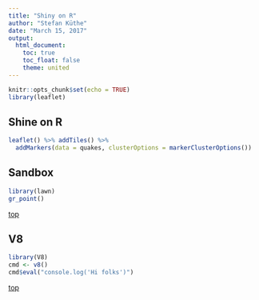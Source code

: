 ```yaml
---
title: "Shiny on R"
author: "Stefan Küthe"
date: "March 15, 2017"
output:
  html_document:
    toc: true
    toc_float: false
    theme: united
---
```


```r
knitr::opts_chunk$set(echo = TRUE)
library(leaflet)
```

## Shine on R {#top}

```r
leaflet() %>% addTiles() %>%
  addMarkers(data = quakes, clusterOptions = markerClusterOptions())
```

## Sandbox

```r
library(lawn)
gr_point()
```

[top](#TOC)

## V8

```r
library(V8)
cmd <- v8()
cmd$eval("console.log('Hi folks')")
```

[top](#TOC)